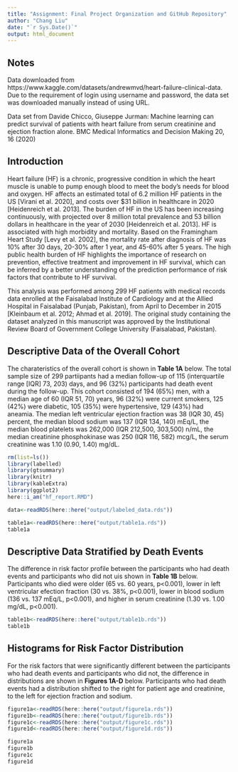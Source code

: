 ```yaml
---
title: "Assignment: Final Project Organization and GitHub Repository"
author: "Chang Liu"
date: "`r Sys.Date()`"
output: html_document
---
```


## Notes

Data downloaded from https://www.kaggle.com/datasets/andrewmvd/heart-failure-clinical-data.
Due to the requirement of login using username and password, the data set was downloaded manually instead of using URL.

Data set from Davide Chicco, Giuseppe Jurman: Machine learning can predict survival of patients with heart failure from serum creatinine and ejection fraction alone. BMC Medical Informatics and Decision Making 20, 16 (2020)

## Introduction

Heart failure (HF) is a chronic, progressive condition in which the heart muscle is unable to pump enough blood to meet the body’s needs for blood and oxygen. HF affects an estimated total of 6.2 million HF patients in the US [Virani et al. 2020], and costs over $31 billion in healthcare in 2020 [Heidenreich et al. 2013]. The burden of HF in the US has been increasing continuously, with projected over 8 million total prevalence and 53 billion dollars in healthcare in the year of 2030 [Heidenreich et al. 2013]. HF is associated with high morbidity and mortality. Based on the Framingham Heart Study [Levy et al. 2002], the mortality rate after diagnosis of HF was 10% after 30 days, 20-30% after 1 year, and 45-60% after 5 years. The high public health burden of HF highlights the importance of research on prevention, effective treatment and improvement in HF survival, which can be inferred by a better understanding of the prediction performance of risk factors that contribute to HF survival.

This analysis was performed among 299 HF patients with medical records data enrolled at the Faisalabad Institute of Cardiology and at the Allied Hospital in Faisalabad (Punjab, Pakistan), from April to December in 2015 [Kleinbaum et al. 2012; Ahmad et al. 2019]. The original study containing the dataset analyzed in this manuscript was approved by the Institutional Review Board of Government College University (Faisalabad, Pakistan).

## Descriptive Data of the Overall Cohort

The charateristics of the overall cohort is shown in **Table 1A** below. The total sample size of 299 partiipants had a median follow-up of 115 (interquartile range [IQR] 73, 203) days, and 96 (32%) participants had death event during the follow-up. This cohort consisted of 194 (65%) men, with a median age of 60 (IQR 51, 70) years, 96 (32%) were current smokers, 125 (42%) were diabetic, 105 (35%) were hypertensive, 129 (43%) had aneamia. The median left ventricular ejection fraction was 38 (IQR 30, 45) percent, the median blood sodium was 137 (IQR 134, 140) mEq/L, the median blood platelets was 262,000 (IQR 212,500, 303,500) n/mL, the median creatinine phosphokinase was 250 (IQR 116, 582) mcg/L, the serum creatinine was 1.10 (0.90, 1.40) mg/dL.

```r
rm(list=ls())
library(labelled)
library(gtsummary)
library(knitr)
library(kableExtra)
library(ggplot2)
here::i_am("hf_report.RMD")
```

```r
data<-readRDS(here::here("output/labeled_data.rds"))
```

```r
table1a<-readRDS(here::here("output/table1a.rds"))
table1a
```

## Descriptive Data Stratified by Death Events

The difference in risk factor profile between the participants who had death events and participants who did not uis shown in **Table 1B** below. Participants who died were older (65 vs. 60 years, p<0.001), lower in left ventricular efection fraction (30 vs. 38%, p<0.001), lower in blood sodium (136 vs. 137 mEq/L, p<0.001), and higher in serum creatinine (1.30 vs. 1.00 mg/dL, p<0.001).

```r
table1b<-readRDS(here::here("output/table1b.rds"))
table1b
```

## Histograms for Risk Factor Distribution

For the risk factors that were significantly different between the participants who had death events and participants who did not, the difference in distributions are shown in **Figures 1A-D** below. Participants who had death events had a distribution shifted to the right for patient age and creatinine, to the left for ejection fraction and sodium.

```r
figure1a<-readRDS(here::here("output/figure1a.rds"))
figure1b<-readRDS(here::here("output/figure1b.rds"))
figure1c<-readRDS(here::here("output/figure1c.rds"))
figure1d<-readRDS(here::here("output/figure1d.rds"))

figure1a
figure1b
figure1c
figure1d
```
